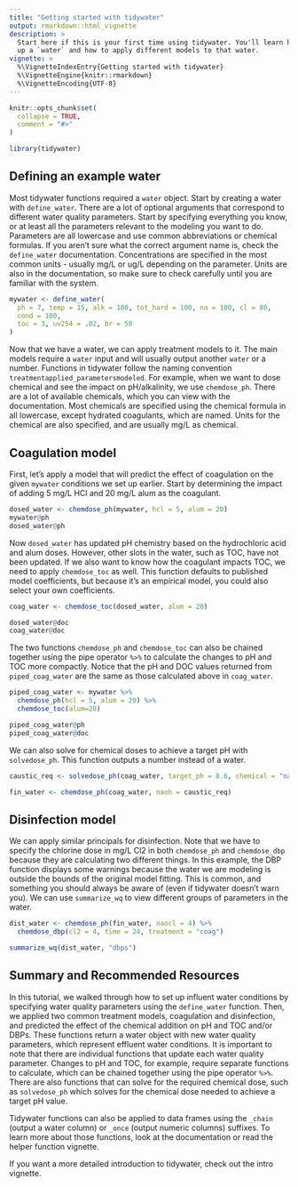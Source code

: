 ```yaml
---
title: "Getting started with tidywater"
output: rmarkdown::html_vignette
description: >
  Start here if this is your first time using tidywater. You'll learn how to set 
  up a `water` and how to apply different models to that water.
vignette: >
  %\VignetteIndexEntry{Getting started with tidywater}
  %\VignetteEngine{knitr::rmarkdown}
  %\VignetteEncoding{UTF-8}
---
```


```r
knitr::opts_chunk$set(
  collapse = TRUE,
  comment = "#>"
)
```

```r
library(tidywater)
```

## Defining an example water

Most tidywater functions required a `water` object. Start by creating a water with `define_water`. There are a lot of optional arguments that correspond to different water quality parameters. Start by specifying everything you know, or at least all the parameters relevant to the modeling you want to do. Parameters are all lowercase and use common abbreviations or chemical formulas. If you aren't sure what the correct argument name is, check the `define_water` documentation. Concentrations are specified in the most common units - usually mg/L or ug/L depending on the parameter. Units are also in the documentation, so make sure to check carefully until you are familiar with the system.

```r
mywater <- define_water(
  ph = 7, temp = 15, alk = 100, tot_hard = 100, na = 100, cl = 80,
  cond = 100,
  toc = 3, uv254 = .02, br = 50
)
```

Now that we have a water, we can apply treatment models to it. The main models require a `water` input and will usually output another `water` or a number. Functions in tidywater follow the naming convention `treatmentapplied_parametersmodeled`. For example, when we want to dose chemical and see the impact on pH/alkalinity, we use `chemdose_ph`. There are a lot of available chemicals, which you can view with the documentation. Most chemicals are specified using the chemical formula in all lowercase, except hydrated coagulants, which are named. Units for the chemical are also specified, and are usually mg/L as chemical.

## Coagulation model

First, let's apply a model that will predict the effect of coagulation on the given `mywater` conditions we set up earlier. Start by determining the impact of adding 5 mg/L HCl and 20 mg/L alum as the coagulant.

```r
dosed_water <- chemdose_ph(mywater, hcl = 5, alum = 20)
mywater@ph
dosed_water@ph
```

Now `dosed_water` has updated pH chemistry based on the hydrochloric acid and alum doses. However, other slots in the water, such as TOC, have not been updated. If we also want to know how the coagulant impacts TOC, we need to apply `chemdose_toc` as well. This function defaults to published model coefficients, but because it's an empirical model, you could also select your own coefficients.
```r
coag_water <- chemdose_toc(dosed_water, alum = 20)

dosed_water@doc
coag_water@doc
```

The two functions `chemdose_ph` and `chemdose_toc` can also be chained together using the pipe operator `%>%` to calculate the changes to pH and TOC more compactly. Notice that the pH and DOC values returned from `piped_coag_water` are the same as those calculated above in `coag_water`.

```r
piped_coag_water <- mywater %>%
  chemdose_ph(hcl = 5, alum = 20) %>%
  chemdose_toc(alum=20)

piped_coag_water@ph
piped_coag_water@doc
```

We can also solve for chemical doses to achieve a target pH with `solvedose_ph`. This function outputs a number instead of a water.
```r
caustic_req <- solvedose_ph(coag_water, target_ph = 8.6, chemical = "naoh")

fin_water <- chemdose_ph(coag_water, naoh = caustic_req)
```

## Disinfection model

We can apply similar principals for disinfection. Note that we have to specify the chlorine dose in mg/L Cl2 in both `chemdose_ph` and `chemdose_dbp` because they are calculating two different things. In this example, the DBP function displays some warnings because the water we are modeling is outside the bounds of the original model fitting. This is common, and something you should always be aware of (even if tidywater doesn't warn you). We can use `summarize_wq` to view different groups of parameters in the water.
```r
dist_water <- chemdose_ph(fin_water, naocl = 4) %>%
  chemdose_dbp(cl2 = 4, time = 24, treatment = "coag")

summarize_wq(dist_water, "dbps")
```

## Summary and Recommended Resources

In this tutorial, we walked through how to set up influent water conditions by specifying water quality parameters using the `define_water` function. Then, we applied two common treatment models, coagulation and disinfection, and predicted the effect of the chemical addition on pH and TOC and/or DBPs. These functions return a water object with new water quality parameters, which represent effluent water conditions. It is important to note that there are individual functions that update each water quality parameter. Changes to pH and TOC, for example, require separate functions to calculate, which can be chained together using the pipe operator `%>%`. There are also functions that can solve for the required chemical dose, such as `solvedose_ph` which solves for the chemical dose needed to achieve a target pH value.

Tidywater functions can also be applied to data frames using the `_chain` (output a water column) or `_once` (output numeric columns) suffixes. To learn more about those functions, look at the documentation or read the helper function vignette.

If you want a more detailed introduction to tidywater, check out the intro vignette.

